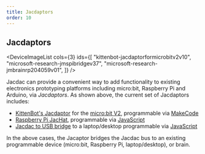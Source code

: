 ```yaml
---
title: Jacdaptors
order: 10
---
```


## Jacdaptors

<DeviceImageList
    cols={3}
    ids={[
        "kittenbot-jacdaptorformicrobitv2v10",
        "microsoft-research-jmspibridgev37",
        "microsoft-research-jmbrainrp204059v01",
    ]}
/>

Jacdac can provide a convenient way to add functionality to existing electronics prototyping platforms including micro:bit, Raspberry Pi and Arduino, via _Jacdaptors_. As shown above, the current set of Jacdaptors includes:
- [KittenBot's Jacdaptor](/devices/kittenbot/jacdaptorformicrobitv2v10) for the [micro:bit V2](/devices/microbit-educational-foundation/microbitv2/), programmable via [MakeCode](/clients/makecode)
- [Raspberry Pi JacHat](/devices/microsoft-research/jmspibridgev37), programmable via [JavaScript](/clients/javascript)
- [Jacdac to USB bridge](/devices/microsoft-research/jmbrainf441v02) to a laptop/desktop programmable via [JavaScript](/clients/javascript)

In the above cases, the Jacaptor bridges the Jacdac bus to an existing programmable device (micro:bit, Raspberry Pi, laptop/desktop), or brain.
